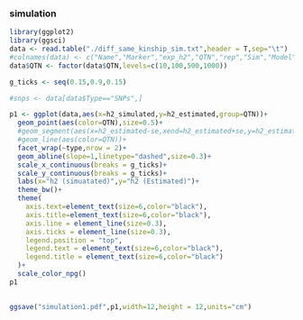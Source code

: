 ### simulation

```r
library(ggplot2)
library(ggsci)
data <- read.table("./diff_same_kinship_sim.txt",header = T,sep="\t")
#colnames(data) <- c("Name","Marker","exp_h2","QTN","rep","Sim","Model","Type","h2","pSNPs","pSVs")d
data$QTN <- factor(data$QTN,levels=c(10,100,500,1000))

g_ticks <- seq(0.15,0.9,0.15)

#snps <- data[data$Type=="SNPs",]

p1 <- ggplot(data,aes(x=h2_simulated,y=h2_estimated,group=QTN))+
  geom_point(aes(color=QTN),size=0.5)+
  #geom_segment(aes(x=h2_estimated-se,xend=h2_estimated+se,y=h2_estimated,yend=h2_estimated,color=QTN,group=QTN))+
  #geom_line(aes(color=QTN))+
  facet_wrap(~type,nrow = 2)+
  geom_abline(slope=1,linetype="dashed",size=0.3)+
  scale_x_continuous(breaks = g_ticks)+
  scale_y_continuous(breaks = g_ticks)+
  labs(x="h2 (simuatated)",y="h2 (Estimated)")+
  theme_bw()+
  theme(
    axis.text=element_text(size=6,color="black"),
    axis.title=element_text(size=6,color="black"),
    axis.line = element_line(size=0.3),
    axis.ticks = element_line(size=0.3),
    legend.position = "top",
    legend.text = element_text(size=6,color="black"),
    legend.title = element_text(size=6,color="black")
  )+
  scale_color_npg()
p1

  
ggsave("simulation1.pdf",p1,width=12,height = 12,units="cm")
```